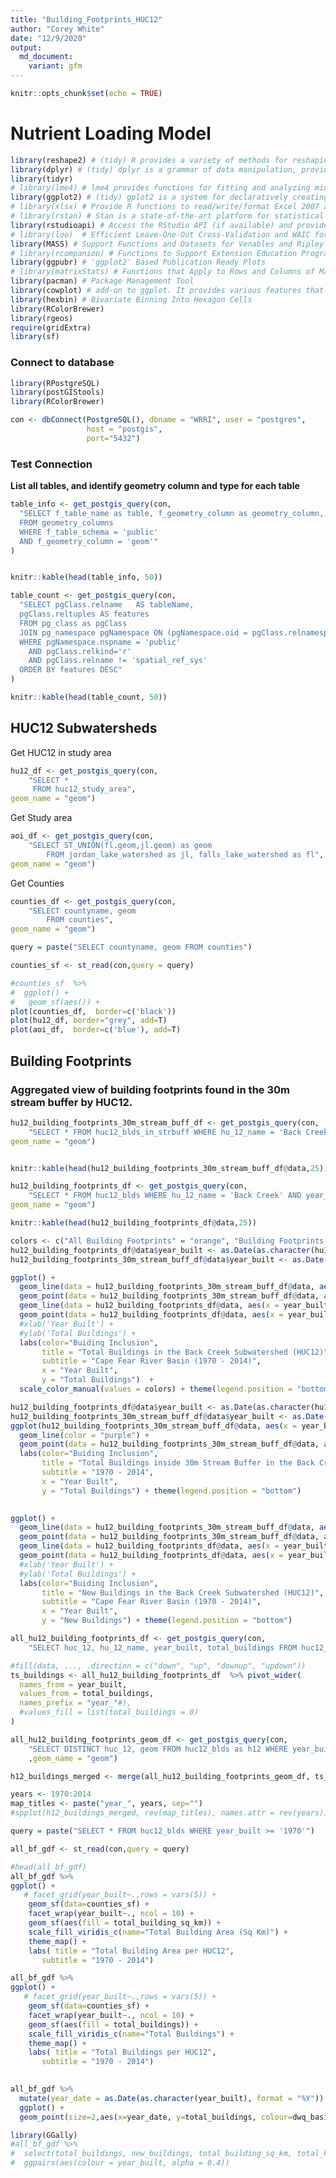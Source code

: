 ```yaml
---
title: "Building_Footprints_HUC12"
author: "Corey White"
date: "12/9/2020"
output:
  md_document:
    variant: gfm
---
```


```r
knitr::opts_chunk$set(echo = TRUE)
```
# Nutrient Loading Model

```r
library(reshape2) # (tidy) R provides a variety of methods for reshaping data prior to analysis.
library(dplyr) # (tidy) dplyr is a grammar of data manipulation, providing a consistent set of verbs that help you solve the most common data manipulation challenges:
library(tidyr)
# library(lme4) # lme4 provides functions for fitting and analyzing mixed models: linear (lmer), generalized linear(glmer) and nonlinear (nlmer.)
library(ggplot2) # (tidy) gplot2 is a system for declaratively creating graphics
# library(xlsx) # Provide R functions to read/write/format Excel 2007 and Excel 97/2000/XP/2003 file formats.
# library(rstan) # Stan is a state-of-the-art platform for statistical modeling and high-performance statistical computation. 
library(rstudioapi) # Access the RStudio API (if available) and provide informative error messages when it's not.
# library(loo)  # Efficient Leave-One-Out Cross-Validation and WAIC for Bayesian Models
library(MASS) # Support Functions and Datasets for Venables and Ripley's MASS
# library(rcompanion) # Functions to Support Extension Education Program Evaluation
library(ggpubr) # 'ggplot2' Based Publication Ready Plots
# library(matrixStats) # Functions that Apply to Rows and Columns of Matrices (and to Vectors)
library(pacman) # Package Management Tool
library(cowplot) # add-on to ggplot. It provides various features that help with creating publication-quality figures, such as a set of themes, functions to align plots and arrange them into complex compound figures, and functions that make it easy to annotate plots and or mix plots with images.
library(hexbin) # Bivariate Binning Into Hexagon Cells
library(RColorBrewer)
library(rgeos)
require(gridExtra)
library(sf)

```


### Connect to database
```r
library(RPostgreSQL)
library(postGIStools)
library(RColorBrewer)

con <- dbConnect(PostgreSQL(), dbname = "WRRI", user = "postgres",
                 host = "postgis",
                 port="5432")
```
### Test Connection

**List all tables, and identify geometry column and type for each table**

```r
table_info <- get_postgis_query(con, 
  "SELECT f_table_name as table, f_geometry_column as geometry_column, srid, type
  FROM geometry_columns 
  WHERE f_table_schema = 'public' 
  AND f_geometry_column = 'geom'"
)


knitr::kable(head(table_info, 50))
```

```r
table_count <- get_postgis_query(con, 
  "SELECT pgClass.relname   AS tableName,
  pgClass.reltuples AS features
  FROM pg_class as pgClass
  JOIN pg_namespace pgNamespace ON (pgNamespace.oid = pgClass.relnamespace)
  WHERE pgNamespace.nspname = 'public' 
    AND pgClass.relkind='r' 
    AND pgClass.relname != 'spatial_ref_sys'
  ORDER BY features DESC"
)

knitr::kable(head(table_count, 50))
```


## HUC12 Subwatersheds

Get HUC12 in study area
```r

hu12_df <- get_postgis_query(con, 
    "SELECT *
     FROM huc12_study_area",
geom_name = "geom")
```

Get Study area
```r
aoi_df <- get_postgis_query(con, 
    "SELECT ST_UNION(fl.geom,jl.geom) as geom 
		FROM jordan_lake_watershed as jl, falls_lake_watershed as fl",
geom_name = "geom")
```

Get Counties
```r
counties_df <- get_postgis_query(con, 
    "SELECT countyname, geom 
		FROM counties",
geom_name = "geom")
```

```r
query = paste("SELECT countyname, geom FROM counties")

counties_sf <- st_read(con,query = query)
```


```r
#counties_sf  %>%
#  ggplot() +
#   geom_sf(aes()) +
plot(counties_df,  border=c('black'))
plot(hu12_df, border="grey", add=T)
plot(aoi_df,  border=c('blue'), add=T)
```


## Building Footprints

### Aggregated view of building footprints found in the 30m stream buffer by HUC12.

```r

hu12_building_footprints_30m_stream_buff_df <- get_postgis_query(con, 
    "SELECT * FROM huc12_blds_in_strbuff WHERE hu_12_name = 'Back Creek' AND year_built >= '1970'",
geom_name = "geom")


knitr::kable(head(hu12_building_footprints_30m_stream_buff_df@data,25))
```

```r
hu12_building_footprints_df <- get_postgis_query(con, 
    "SELECT * FROM huc12_blds WHERE hu_12_name = 'Back Creek' AND year_built >= '1970' AND dwq_basin = 'Cape Fear'",
geom_name = "geom")

knitr::kable(head(hu12_building_footprints_df@data,25))
```

```r
colors <- c("All Building Footprints" = "orange", "Building Footprints inside 30m Stream Buffer" = "purple")
hu12_building_footprints_df@data$year_built <- as.Date(as.character(hu12_building_footprints_df@data$year_built), format = "%Y")
hu12_building_footprints_30m_stream_buff_df@data$year_built <- as.Date(as.character(hu12_building_footprints_30m_stream_buff_df@data$year_built), format = "%Y")

ggplot() + 
  geom_line(data = hu12_building_footprints_30m_stream_buff_df@data, aes(x = year_built, y = total_buildings), color = "purple") +
  geom_point(data = hu12_building_footprints_30m_stream_buff_df@data, aes(x = year_built, y = total_buildings), color = "purple") +
  geom_line(data = hu12_building_footprints_df@data, aes(x = year_built, y = total_buildings), color = "orange") +
  geom_point(data = hu12_building_footprints_df@data, aes(x = year_built, y = total_buildings), color = "orange") +
  #xlab('Year Built') +
  #ylab('Total Buildings') +
  labs(color="Buiding Inclusion",
       title = "Total Buildings in the Back Creek Subwatershed (HUC12)",
       subtitle = "Cape Fear River Basin (1970 - 2014)",
       x = "Year Built",
       y = "Total Buildings")  +
  scale_color_manual(values = colors) + theme(legend.position = "bottom")
```

```r
hu12_building_footprints_df@data$year_built <- as.Date(as.character(hu12_building_footprints_df@data$year_built), format = "%Y")
hu12_building_footprints_30m_stream_buff_df@data$year_built <- as.Date(as.character(hu12_building_footprints_30m_stream_buff_df@data$year_built), format = "%Y")
ggplot(hu12_building_footprints_30m_stream_buff_df@data, aes(x = year_built, y = total_buildings)) + 
  geom_line(color = "purple") +
  geom_point(data = hu12_building_footprints_30m_stream_buff_df@data, aes(x = year_built, y = total_buildings), color = "purple") +
  labs(color="Buiding Inclusion",
       title = "Total Buildings inside 30m Stream Buffer in the Back Creek (HUC12)",
       subtitle = "1970 - 2014",
       x = "Year Built",
       y = "Total Buildings") + theme(legend.position = "bottom")
  
```




```r
ggplot() + 
  geom_line(data = hu12_building_footprints_30m_stream_buff_df@data, aes(x = year_built, y = new_buildings), color = "purple") +
  geom_point(data = hu12_building_footprints_30m_stream_buff_df@data, aes(x = year_built, y = new_buildings), color = "purple") +
  geom_line(data = hu12_building_footprints_df@data, aes(x = year_built, y = new_buildings), color = "orange") +
  geom_point(data = hu12_building_footprints_df@data, aes(x = year_built, y = new_buildings), color = "orange") +
  #xlab('Year Built') +
  #ylab('Total Buildings') +
  labs(color="Buiding Inclusion",
       title = "New Buildings in the Back Creek Subwatershed (HUC12)",
       subtitle = "Cape Fear River Basin (1970 - 2014)",
       x = "Year Built",
       y = "New Buildings") + theme(legend.position = "bottom")
```




```r
all_hu12_building_footprints_df <- get_postgis_query(con, 
    "SELECT huc_12, hu_12_name, year_built, total_buildings FROM huc12_blds as h12 WHERE  year_built >= '1970' ORDER BY hu_12_name, year_built")
```


```r
#fill(data, ..., .direction = c("down", "up", "downup", "updown"))
ts_buildings <- all_hu12_building_footprints_df  %>% pivot_wider(
  names_from = year_built,
  values_from = total_buildings,
  names_prefix = "year_"#),
  #values_fill = list(total_buildings = 0)
)

```




```r
all_hu12_building_footprints_geom_df <- get_postgis_query(con, 
    "SELECT DISTINCT huc_12, geom FROM huc12_blds as h12 WHERE year_built >= '1970'"
    ,geom_name = "geom")
```

```r
h12_buildings_merged <- merge(all_hu12_building_footprints_geom_df, ts_buildings, by.x = "huc_12", by.y = "huc_12")
```

```r
years <- 1970:2014
map_titles <- paste("year_", years, sep="")
#spplot(h12_buildings_merged, rev(map_titles), names.attr = rev(years))
```



```r
query = paste("SELECT * FROM huc12_blds WHERE year_built >= '1970'")

all_bf_gdf <- st_read(con,query = query)
```

```r
#head(all_bf_gdf)
all_bf_gdf %>%
ggplot() +
   # facet_grid(year_built~.,rows = vars(5)) +
    geom_sf(data=counties_sf) +
    facet_wrap(year_built~., ncol = 10) +
    geom_sf(aes(fill = total_building_sq_km)) +
    scale_fill_viridis_c(name="Total Building Area (Sq Km)") + 
    theme_map() +
    labs( title = "Total Building Area per HUC12",
       subtitle = "1970 - 2014")
```

```r
all_bf_gdf %>%
ggplot() +
   # facet_grid(year_built~.,rows = vars(5)) +
    geom_sf(data=counties_sf) +
    facet_wrap(year_built~., ncol = 10) +
    geom_sf(aes(fill = total_buildings)) +
    scale_fill_viridis_c(name="Total Buildings") + 
    theme_map() +
    labs( title = "Total Buildings per HUC12",
       subtitle = "1970 - 2014")
  
```

```r
all_bf_gdf %>%
  mutate(year_date = as.Date(as.character(year_built), format = "%Y")) %<>%
  ggplot() +
  geom_point(size=2,aes(x=year_date, y=total_buildings, colour=dwq_basin))
```



```r
library(GGally)
#all_bf_gdf %>%
#  select(total_buildings, new_buildings, total_building_sq_km, total_heated_sq_km) %>%
#  ggpairs(aes(colour = year_built, alpha = 0.4))
  
```